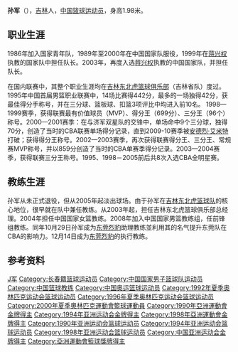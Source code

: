 {{unreferenced|time=2014-12-05T13:47:40+00:00}}
{{篮球运动员
| name = 孙军
| position = 董事长、总经理
| height_cm = 198
| team = 吉林东北虎
| nationality = {{PRC}}
| birth_date = {{Birth date and age|1969|6|22}}
| career_start = 1985年
| career_end = 2005年
}}
'''孙军'''（{{bd|1969年|6月22日|catIdx=S}}），[[吉林|吉林]]人，[[中国|中国]][[篮球|篮球]][[运动员|运动员]]，身高1.98米。

==职业生涯==
1986年加入国家青年队，1989年至2000年在中国国家队服役，1999年在[[蒋兴权|蒋兴权]]执教的国家队中担任队长。2003年，再度入选[[蒋兴权|蒋兴权]]执教的中国国家队，并担任队长。

在国内联赛中，其整个职业生涯均在[[吉林东北虎篮球俱乐部|吉林东北虎篮球俱乐部]]（吉林省队）度过。1995年中国首届男篮职业联赛中，14场比赛得442分，最多的一场独得42分，获最佳得分手称号，并在三分球、篮板球、扣篮3项评比中均进入前10名。 1998—1999赛季，获得联赛最有价值球员（MVP）、得分王（699分）、三分王（96个）称号。2000—2001赛季：在与济军双星队的交锋中，单场命中9个三分球，独得70分，创造了当时的CBA联赛单场得分记录，直到2009-10赛季被[[安德烈·埃米特|安德烈·艾米特]]打破；获得得分王称号。2002—2003赛季，再次获得联赛得分王、三分王、常规赛MVP称号，并以859分创造了当时的CBA单赛季得分记录。2003—2004赛季，获得联赛三分王称号。1995、1998－2005前后共8次入选CBA全明星赛。

==教练生涯==
孙军从未正式退役，但从2005年起淡出球场。由于孙军在[[吉林东北虎篮球俱乐部|吉林东北虎篮球队]]的核心地位，很早就在队中兼任教练。从2003年起，担任吉林东北虎篮球俱乐部总经理。2004年担任中国国家女篮教练。2008年加入中国国家男篮教练组，任前锋组教练。同年10月29日孙军成为[[东莞烈豹篮球俱乐部|东莞烈豹]]助理教练並利用其的名气提升东莞队在CBA的影响力。12月14日成为[[东莞烈豹篮球俱乐部|东莞烈豹]]的执行教练。

== 参考资料 ==
{{reflist}}

{{CBA常规赛最有价值球员}}
{{1991年男篮亚锦赛中国队阵容}}
{{1992年夏季奥运会中国男子篮球阵容}}
{{1993年男篮亚锦赛中国队阵容}}
{{中国1994年世界篮球锦标赛参赛名单}}
{{1995年男篮亚锦赛中国队阵容}}
{{1996年奥运会男子篮球中国参赛名单}}
{{1997年男篮亚锦赛中国队阵容}}
{{1999年男篮亚锦赛中国队阵容}}
{{2000年奥运会男子篮球中国参赛名单}}

{{Authority control}}
{{DEFAULTSORT:S}}
[[Category:孙姓|J军]]
[[Category:长春籍篮球运动员|Category:长春籍篮球运动员]]
[[Category:中国国家男子篮球队运动员|Category:中国国家男子篮球队运动员]]
[[Category:中国篮球教练|Category:中国篮球教练]]
[[Category:中国奥运篮球运动员|Category:中国奥运篮球运动员]]
[[Category:1992年夏季奥林匹克运动会篮球运动员|Category:1992年夏季奥林匹克运动会篮球运动员]]
[[Category:1996年夏季奥林匹克运动会篮球运动员|Category:1996年夏季奥林匹克运动会篮球运动员]]
[[Category:2000年夏季奧林匹克運動會籃球運動員|Category:2000年夏季奧林匹克運動會籃球運動員]]
[[Category:1990年亞洲運動會金牌得主|Category:1990年亞洲運動會金牌得主]]
[[Category:1994年亚洲运动会金牌得主|Category:1994年亚洲运动会金牌得主]]
[[Category:1998年亞洲運動會金牌得主|Category:1998年亞洲運動會金牌得主]]
[[Category:1990年亚洲运动会篮球运动员|Category:1990年亚洲运动会篮球运动员]]
[[Category:1994年亚洲运动会篮球运动员|Category:1994年亚洲运动会篮球运动员]]
[[Category:1998年亚洲运动会篮球运动员|Category:1998年亚洲运动会篮球运动员]]
[[Category:中国亚洲运动会金牌得主|Category:中国亚洲运动会金牌得主]]
[[Category:亞洲運動會籃球獎牌得主|Category:亞洲運動會籃球獎牌得主]]
